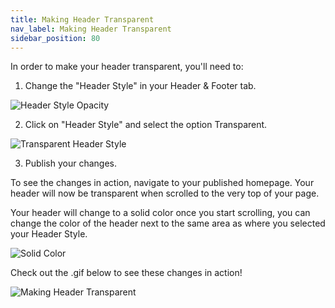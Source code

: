 ```yaml
---
title: Making Header Transparent
nav_label: Making Header Transparent
sidebar_position: 80
---
```


In order to make your header transparent, you'll need to:

1. Change the "Header Style" in your Header & Footer tab.

![Header Style Opacity](/assets/studio/style_1_edited.png)

2. Click on "Header Style" and select the option Transparent.

![Transparent Header Style](/assets/studio/header_style_options.png)

3. Publish your changes.

To see the changes in action, navigate to your published homepage. Your header will now be transparent when scrolled to
the very top of your page.

Your header will change to a solid color once you start scrolling, you can change the color of the header next to the
same area as where you selected your Header Style.

![Solid Color](/assets/studio/solid_color.png)

Check out the .gif below to see these changes in action!

![Making Header Transparent](/assets/studio/gif_transparent_header.gif) 


